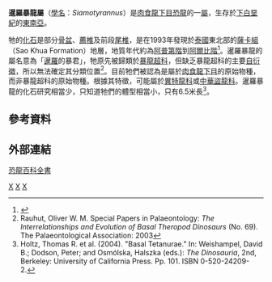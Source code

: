 {{Automatic Taxobox
| taxon = Siamotyrannus
| status = fossil
| fossil_range = [[下白堊紀|下白堊紀]],{{fossilrange|135}}
| image = Siamotyrannus pelvis 01.JPG 
| image_width = 180px
| image_caption = 暹羅暴龍的[[骨盆|骨盆]]、前段[[尾椎|尾椎]]的素描圖
| authority = [[埃瑞克·比弗托|Buffetaut]], [[Varavudh_Suteethorn|Suteethorn]] and [[童海燕|Tong]], 1996 
| type_species = '''伊森暹羅暴龍<br>''Siamotyrannus isanensis'''''
| type_species_authority = Buffetaut ''et al.'', 1996  
}}
'''暹羅暴龍屬'''（[[學名|學名]]：''Siamotyrannus''）是[[肉食龍下目|肉食龍下目]][[恐龍|恐龍]]的一[[屬|屬]]，生存於[[下白堊紀|下白堊紀]]的[[東南亞|東南亞]]。

牠的[[化石|化石]]是部分[[骨盆|骨盆]]、[[薦椎|薦椎]]及前段[[尾椎|尾椎]]，是在1993年發現於[[泰國|泰國]]東北部的[[薩卡組|薩卡組]]（Sao Khua Formation）地層，地質年代約為[[阿普第階|阿普第階]]到[[阿爾比階|阿爾比階]]<ref name=buffetaut1996>{{Cite journal|author=BUFFETAUT, E., SUTEETHORN, V. and TONG, H.|year=1996|title=The earliest known tyrannosaur from the Lower Cretaceous of Thailand|journal=Nature|volume=381|pages=689-691|url=http://www.nature.com/nature/journal/v407/n6800/full/407072a0.html|access-date=2007-10-03|archive-date=2008-08-21|archive-url=https://web.archive.org/web/20080821001314/http://www.nature.com/nature/journal/v407/n6800/full/407072a0.html|dead-url=no}}</ref>。暹羅暴龍的屬名意為「[[暹羅|暹羅]]的暴君」，牠原先被歸類於[[暴龍超科|暴龍超科]]，但缺乏暴龍超科的主要[[自衍徵|自衍徵]]，所以無法確定其分類位置<ref>Rauhut, Oliver W. M. Special Papers in Palaeontology: ''The Interrelationships and Evolution of Basal Theropod Dinosaurs'' (No. 69). The Palaeontological Association: 2003</ref>。目前牠們被認為是屬於[[肉食龍下目|肉食龍下目]]的原始物種，而非暴龍超科的原始物種。根據其特徵，可能屬於[[異特龍科|異特龍科]]或[[中華盜龍科|中華盜龍科]]。暹羅暴龍的化石研究相當少，只知道牠們的體型相當小，只有6.5米長<ref>Holtz, Thomas R. et al. (2004). "Basal Tetanurae." In: Weishampel, David B.; Dodson, Peter; and Osmólska, Halszka (eds.): ''The Dinosauria'', 2nd, Berkeley: University of California Press. Pp. 101. ISBN 0-520-24209-2.</ref>。

== 參考資料 ==
{{reflist}}

== 外部連結 ==
[http://www.dinoruss.com/de_4/5a66acf.htm 恐龍百科全書] {{Wayback|url=http://www.dinoruss.com/de_4/5a66acf.htm |date=20071006233247 }}
{{Theropoda|A.}}
{{Taxonbar|from=Q579201}}

[[Category:中華盜龍科|X]]
[[Category:亞洲恐龍|X]]
[[Category:下白堊紀恐龍|X]]


{{dinosaur-stub}}